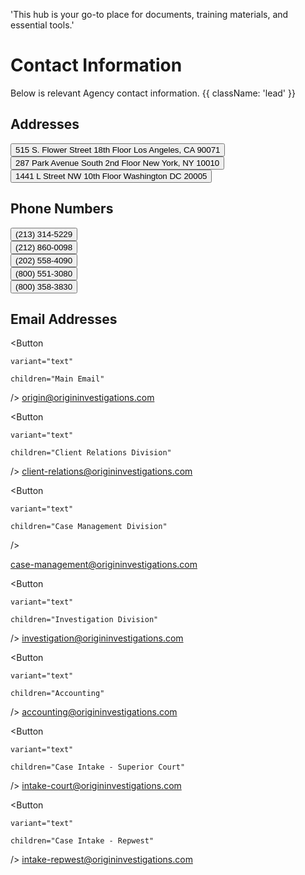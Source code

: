   'This hub is your go-to place for documents, training materials, and essential tools.'

# Contact Information

Below is relevant Agency contact information. {{ className: 'lead' }}

## Addresses

<div className="not-prose">  
<Button
    variant="text"
    children="Los Angeles"
  />
515 S. Flower Street 18th Floor
Los Angeles, CA 90071
</div>

<div className="not-prose">  
<Button
    variant="text"
    children="New York"
  />
287 Park Avenue South 2nd Floor
New York, NY 10010
</div>

<div className="not-prose">  
<Button
    variant="text"
    children="Washington DC"
  />
1441 L Street NW 10th Floor
Washington DC 20005
</div>

## Phone Numbers

<div className="not-prose">
  <Button
    variant="text"
    children="Main Number (Los Angeles)"
  />
(213) 314-5229
</div>
<div className="not-prose">
  <Button
    variant="text"
    children="Main Number (New York)"
  />
(212) 860-0098
</div>
<div className="not-prose">
  <Button
    variant="text"
    children="Main Number (Washington DC)"
  />
(202) 558-4090
</div>
<div className="not-prose">
  <Button
    variant="text"
    children="Main Number (Toll-Free)"
  />
(800) 551-3080
</div>
<div className="not-prose">
  <Button
    variant="text"
    children="In-Custody Number (Collect Calls)"
  />
(800) 358-3830
</div>

## Email Addresses
<div className="not-prose">

  <Button
  
    variant="text"

    children="Main Email"
  />
origin@origininvestigations.com
</div>
<div className="not-prose">
 
  <Button

    variant="text"

    children="Client Relations Division"
  />
client-relations@origininvestigations.com
</div>
<div className="not-prose">

  <Button

    variant="text"
  
    children="Case Management Division"
  />

case-management@origininvestigations.com
</div>
<div className="not-prose">

  <Button
  
    variant="text"

    children="Investigation Division"
  />
investigation@origininvestigations.com
</div>
<div className="not-prose">

  <Button
   
    variant="text"

    children="Accounting"
  />
accounting@origininvestigations.com
</div>

<div className="not-prose">

  <Button
  
    variant="text"

    children="Case Intake - Superior Court"
  />
intake-court@origininvestigations.com
</div>
<div className="not-prose">

  <Button
  
    variant="text"

    children="Case Intake - Repwest"
  />
intake-repwest@origininvestigations.com
</div>
